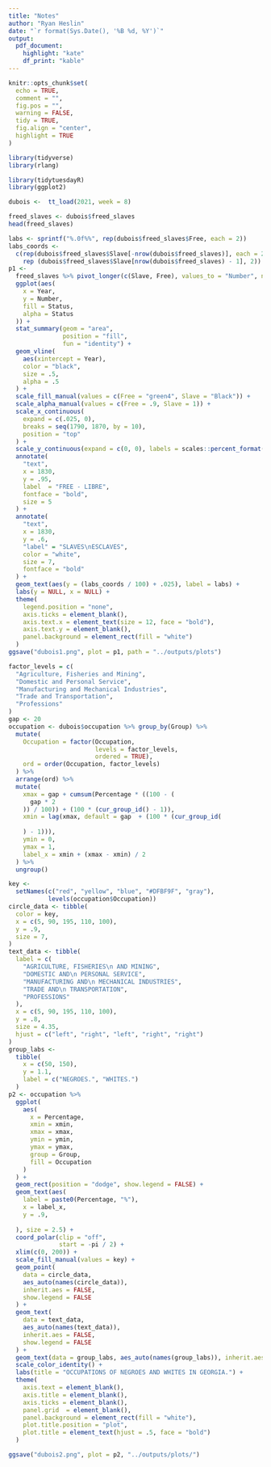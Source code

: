 ---
title: "Notes"
author: "Ryan Heslin"
date: "`r format(Sys.Date(), '%B %d, %Y')`"
output: 
  pdf_document:
    highlight: "kate"
    df_print: "kable"
---

 <!-- Standard custom LaTeX commands -->
\newcommand{\abcd}{\begin{bmatrix}a&b\\
c&d\end{bmatrix}}
\newcommand{\m}[1]{\begin{bmatrix}#1\end{bmatrix}}

\newcommand{\vect}[1]{\begin{pmatrix}#1\end{pmatrix}}

\newcommand{\meq}[1]{\begin{split}#1\end{split}}

\newcommand{\bym}[1]{#1\times{m}}

\newcommand{\nby}[1]{n\times{#1}}

\newcommand{\subsp}[2]{\Bigg\{\begin{bmatrix}#1\end{bmatrix}:#2\Bigg\}}

\newcommand{\proj}[2]{\text{proj}_#1(#2)}

\newcommand{\refl}[2]{\text{refl}_#1(#2)}

\newcommand{\sumn}{\sum_{i=1}^n}

<!-- % 1: term 1 -->
<!-- % 2: subscript 1 -->
<!-- % 3: term 2 -->
<!-- % 4: subscript 2 -->
<!-- % 5. operation -->
\newcommand{\dotsn}[5]{#1_{1}#3_{1}#5{#1}_{2}#3_{2}{#5}\dots{#5}#1_{#2}#3_{#4}}

\newcommand{\rot}[1]{
\begin{bmatrix}
\cos{(#1)} & -\sin{(#1)}\\

\sin{(#1)} & \cos{(#1)}\\
\end{bmatrix}
}
```{r setup, include=FALSE}

knitr::opts_chunk$set(
  echo = TRUE,
  comment = "",
  fig.pos = "",
  warning = FALSE,
  tidy = TRUE,
  fig.align = "center",
  highlight = TRUE
)

library(tidyverse)
library(rlang)
```


```{r}
library(tidytuesdayR)
library(ggplot2)

dubois <-  tt_load(2021, week = 8)
```

```{r}
freed_slaves <- dubois$freed_slaves
head(freed_slaves)
```

```{r}
labs <- sprintf("%.0f%%", rep(dubois$freed_slaves$Free, each = 2))
labs_coords <-
  c(rep(dubois$freed_slaves$Slave[-nrow(dubois$freed_slaves)], each = 2),
    rep (dubois$freed_slaves$Slave[nrow(dubois$freed_slaves) - 1], 2))
p1 <-
  freed_slaves %>% pivot_longer(c(Slave, Free), values_to = "Number", names_to = "Status") %>%
  ggplot(aes(
    x = Year,
    y = Number,
    fill = Status,
    alpha = Status
  )) +
  stat_summary(geom = "area",
               position = "fill",
               fun = "identity") +
  geom_vline(
    aes(xintercept = Year),
    color = "black",
    size = .5,
    alpha = .5
  ) +
  scale_fill_manual(values = c(Free = "green4", Slave = "Black")) +
  scale_alpha_manual(values = c(Free = .9, Slave = 1)) +
  scale_x_continuous(
    expand = c(.025, 0),
    breaks = seq(1790, 1870, by = 10),
    position = "top"
  ) +
  scale_y_continuous(expand = c(0, 0), labels = scales::percent_format()) +
  annotate(
    "text",
    x = 1830,
    y = .95,
    label  = "FREE - LIBRE",
    fontface = "bold",
    size = 5
  ) +
  annotate(
    "text",
    x = 1830,
    y = .6,
    "label" = "SLAVES\nESCLAVES",
    color = "white",
    size = 7,
    fontface = "bold"
  ) +
  geom_text(aes(y = (labs_coords / 100) + .025), label = labs) +
  labs(y = NULL, x = NULL) +
  theme(
    legend.position = "none",
    axis.ticks = element_blank(),
    axis.text.x = element_text(size = 12, face = "bold"),
    axis.text.y = element_blank(),
    panel.background = element_rect(fill = "white")
  )
ggsave("dubois1.png", plot = p1, path = "../outputs/plots")
```
```{r}
factor_levels = c(
  "Agriculture, Fisheries and Mining",
  "Domestic and Personal Service",
  "Manufacturing and Mechanical Industries",
  "Trade and Transportation",
  "Professions"
)
gap <- 20
occupation <- dubois$occupation %>% group_by(Group) %>%
  mutate(
    Occupation = factor(Occupation,
                        levels = factor_levels,
                        ordered = TRUE),
    ord = order(Occupation, factor_levels)
  ) %>%
  arrange(ord) %>%
  mutate(
    xmax = gap + cumsum(Percentage * ((100 - (
      gap * 2
    )) / 100)) + (100 * (cur_group_id() - 1)),
    xmin = lag(xmax, default = gap  + (100 * (cur_group_id(
      
    ) - 1))),
    ymin = 0,
    ymax = 1,
    label_x = xmin + (xmax - xmin) / 2
  ) %>%
  ungroup()

key <-
  setNames(c("red", "yellow", "blue", "#DFBF9F", "gray"),
           levels(occupation$Occupation))
circle_data <- tibble(
  color = key,
  x = c(5, 90, 195, 110, 100),
  y = .9,
  size = 7,
)
text_data <- tibble(
  label = c(
    "AGRICULTURE, FISHERIES\n AND MINING",
    "DOMESTIC AND\n PERSONAL SERVICE",
    "MANUFACTURING AND\n MECHANICAL INDUSTRIES",
    "TRADE AND\n TRANSPORTATION",
    "PROFESSIONS"
  ),
  x = c(5, 90, 195, 110, 100),
  y = .8,
  size = 4.35,
  hjust = c("left", "right", "left", "right", "right")
)
group_labs <-
  tibble(
    x = c(50, 150),
    y = 1.1,
    label = c("NEGROES.", "WHITES.")
  )
p2 <- occupation %>%
  ggplot(
    aes(
      x = Percentage,
      xmin = xmin,
      xmax = xmax,
      ymin = ymin,
      ymax = ymax,
      group = Group,
      fill = Occupation
    )
  ) +
  geom_rect(position = "dodge", show.legend = FALSE) +
  geom_text(aes(
    label = paste0(Percentage, "%"),
    x = label_x,
    y = .9,
    
  ), size = 2.5) +
  coord_polar(clip = "off",
              start = -pi / 2) +
  xlim(c(0, 200)) +
  scale_fill_manual(values = key) +
  geom_point(
    data = circle_data,
    aes_auto(names(circle_data)),
    inherit.aes = FALSE,
    show.legend = FALSE
  ) +
  geom_text(
    data = text_data,
    aes_auto(names(text_data)),
    inherit.aes = FALSE,
    show.legend = FALSE
  ) +
  geom_text(data = group_labs, aes_auto(names(group_labs)), inherit.aes = FALSE) +
  scale_color_identity() +
  labs(title = "OCCUPATIONS OF NEGROES AND WHITES IN GEORGIA.") +
  theme(
    axis.text = element_blank(),
    axis.title = element_blank(),
    axis.ticks = element_blank(),
    panel.grid  = element_blank(),
    panel.background = element_rect(fill = "white"),
    plot.title.position = "plot",
    plot.title = element_text(hjust = .5, face = "bold")
  ) 

ggsave("dubois2.png", plot = p2, "../outputs/plots/")
```






